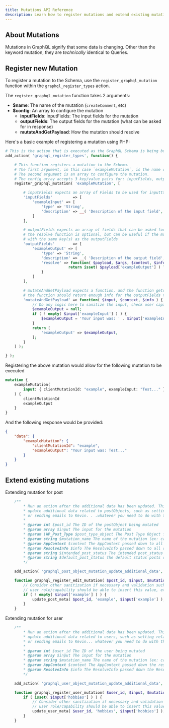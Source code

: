 ```yaml
---
title: Mutations API Reference
description: Learn how to register mutations and extend existing mutations
---
```


## About Mutations

Mutations in GraphQL signify that some data is changing. Other than the keyword mutation, they are _technically_ identical to Queries.

## Register new Mutation

To register a mutation to the Schema, use the `register_graphql_mutation` function within the `graphql_register_types` action.

The `register_graphql_mutation` function takes 2 arguments:

-   **\$name**: The name of the mutation (`createComment`, etc)
-   **\$config**: An array to configure the mutation
    -   **inputFields**: inputFields: The input fields for the mutation
    -   **outputFields**: The output fields for the mutation (what can be asked for in response)
    -   **mutateAndGetPayload**: How the mutation should resolve

Here's a basic example of registering a mutation using PHP:

```php
# This is the action that is executed as the GraphQL Schema is being built.
add_action( 'graphql_register_types', function() {

	# This function registers a mutation to the Schema.
	# The first argument, in this case `exampleMutation`, is the name of the mutation in the Schema
	# The second argument is an array to configure the mutation.
	# The config array accepts 3 key/value pairs for: inputFields, outputFields and mutateAndGetPayload.
	register_graphql_mutation( 'exampleMutation', [

		# inputFields expects an array of Fields to be used for inputtting values to the mutation
		'inputFields'         => [
			'exampleInput' => [
				'type' => 'String',
				'description' => __( 'Description of the input field', 'your-textdomain' ),
			]
		],

		# outputFields expects an array of fields that can be asked for in response to the mutation
		# the resolve function is optional, but can be useful if the mutateAndPayload doesn't return an array
		# with the same key(s) as the outputFields
		'outputFields'        => [
			'exampleOutput' => [
				'type' => 'String',
				'description' => __( 'Description of the output field', 'your-textdomain' ),
				'resolve' => function( $payload, $args, $context, $info ) {
                   			return isset( $payload['exampleOutput'] ) ? $payload['exampleOutput'] : null;
				}
			]
		],

		# mutateAndGetPayload expects a function, and the function gets passed the $input, $context, and $info
		# the function should return enough info for the outputFields to resolve with
		'mutateAndGetPayload' => function( $input, $context, $info ) {
			// Do any logic here to sanitize the input, check user capabilities, etc
			$exampleOutput = null;
			if ( ! empty( $input['exampleInput'] ) ) {
				$exampleOutput = 'Your input was: ' . $input['exampleInput'];
			}
			return [
				'exampleOutput' => $exampleOutput,
			];
		}
	] );

} );
```

Registering the above mutation would allow for the following mutation to be executed

```graphql
mutation {
	exampleMutation(
		input: { clientMutationId: "example", exampleInput: "Test..." }
	) {
		clientMutationId
		exampleOutput
	}
}
```

And the following response would be provided:

```json
{
	"data": {
		"exampleMutation": {
			"clientMutationId": "example",
			"exampleOutput": "Your input was: Test..."
		}
	}
}
```

## Extend existing mutations

Extending mutation for post

```php
	/**
		* Run an action after the additional data has been updated. This is a great spot to hook into to
		* update additional data related to postObjects, such as setting relationships, updating additional postmeta,
		* or sending emails to Kevin. . .whatever you need to do with the postObject.
		*
		* @param int $post_id The ID of the postObject being mutated
		* @param array $input The input for the mutation
		* @param \WP_Post_Type $post_type_object The Post Type Object for the type of post being mutated
		* @param string $mutation_name The name of the mutation (ex: create, update, delete)
		* @param AppContext $context The AppContext passed down to all resolvers
		* @param ResolveInfo $info The ResolveInfo passed down to all resolvers
		* @param string $intended_post_status The intended post_status the post should have according to the mutation input
		* @param string $default_post_status The default status posts should use if an intended status wasn't set
		*/

	add_action( 'graphql_post_object_mutation_update_additional_data', 'graphql_register_edit_mutation', 10, 5 );

	function graphql_register_edit_mutation( $post_id, $input, $mutation_name, $context, $info ) {
		// Consider other sanitization if necessary and validation such as which
		// user role/capability should be able to insert this value, etc.
		if ( ! empty( $input['example'] ) ) {
			update_post_meta( $post_id, 'example', $input['example'] );
		}
	}
```

Extending mutation for user

```php
	/**
		* Run an action after the additional data has been updated. This is a great spot to hook into to
		* update additional data related to users, such as setting relationships, updating additional usermeta,
		* or sending emails to Kevin... whatever you need to do with the userObject.
		*
		* @param int $user_id The ID of the user being mutated
		* @param array $input The input for the mutation
		* @param string $mutation_name The name of the mutation (ex: create, update, delete)
		* @param AppContext $context The AppContext passed down the resolve tree
		* @param ResolveInfo $info The ResolveInfo passed down the Resolve Tree
		*/

	add_action( 'graphql_user_object_mutation_update_additional_data', 'graphql_register_user_mutation', 10, 5 );

	function graphql_register_user_mutation( $user_id, $input, $mutation_name, $context, $info ) {
		if ( isset( $input['hobbies'] ) ) {
			// Consider other sanitization if necessary and validation such as which
			// user role/capability should be able to insert this value, etc.
			update_user_meta( $user_id, 'hobbies', $input['hobbies'] );
		}
	}
```
